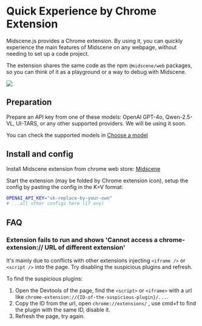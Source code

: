 
# Quick Experience by Chrome Extension

Midscene.js provides a Chrome extension. By using it, you can quickly experience the main features of Midscene on any webpage, without needing to set up a code project.

⁠The extension shares the same code as the npm `@midscene/web` packages, so you can think of it as a playground or a way to debug with Midscene.

![](/midscene-extension.jpg)

## Preparation

Prepare an API key from one of these models: OpenAI GPT-4o, Qwen-2.5-VL, UI-TARS, or any other supported providers. We will be using it soon.

You can check the supported models in [Choose a model](./choose-a-model)

## Install and config

Install Midscene extension from chrome web store: [Midscene](https://chromewebstore.google.com/detail/midscene/gbldofcpkknbggpkmbdaefngejllnief)

Start the extension (may be folded by Chrome extension icon), setup the config by pasting the config in the K=V format:

```bash
OPENAI_API_KEY="sk-replace-by-your-own"
# ...all other configs here (if any)
```

<StartExperience />

## FAQ

### Extension fails to run and shows 'Cannot access a chrome-extension:// URL of different extension'

It's mainly due to conflicts with other extensions injecting `<iframe />` or `<script />` into the page. Try disabling the suspicious plugins and refresh. 

To find the suspicious plugins:
 
1. Open the Devtools of the page, find the `<script>` or `<iframe>` with a url like `chrome-extension://{ID-of-the-suspicious-plugin}/...`.
2. Copy the ID from the url, open `chrome://extensions/` , use cmd+f to find the plugin with the same ID, disable it.
3. Refresh the page, try again.

